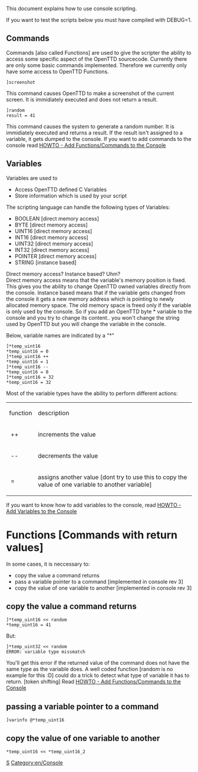 {{en/DevDoc}}
This document explains how to use console scripting.

If you want to test the scripts below you must have compiled with DEBUG=1.

==Commands==
Commands [also called Functions] are used to give the scripter the ability to access some specific aspect of the OpenTTD sourcecode. Currently there are only some basic commands implemented. Therefore we currently only have some access to OpenTTD Functions.

<pre>
]screenshot
</pre>
This command causes OpenTTD to make a screenshot of the current screen. It is immidiately executed and does not return a result.

<pre>
]random
result = 41
</pre>
This command causes the system to generate a random number. It is immidiately executed and returns a result. If the result isn't assigned to a variable, it gets dumped to the console. If you want to add commands to the console read [[Main/en/OpenTTDDevBlackBook/IConsole/AddFunctions|HOWTO - Add Functions/Commands to the Console]]

==Variables==
Variables are used to
* Access OpenTTD defined C Variables
* Store information which is used by your script

The scripting language can handle the following types of Variables:
* BOOLEAN [direct memory access]
* BYTE [direct memory access]
* UINT16 [direct memory access]
* INT16 [direct memory access]
* UINT32 [direct memory access]
* INT32 [direct memory access]
* POINTER [direct memory access]
* STRING [instance based]

Direct memory access? Instance based? Uhm? <br>
Direct memory access means that the variable's memory position is fixed. This gives you the ability to change OpenTTD owned variables directly from the console.
Instance based means that if the variable gets changed from the console it gets a new memory address which is pointing to newly allocated memory space. The old memory space is freed only if the variable is only used by the console. So if you add an OpenTTD byte * variable to the console and you try to change its content.. you won't change the string used by OpenTTD but you will change the variable in the console.

Below, variable names are indicated by a "*" 

<pre>
]*temp_uint16
*temp_uint16 = 0
]*temp_uint16 ++
*temp_uint16 = 1
]*temp_uint16 --
*temp_uint16 = 0
]*temp_uint16 = 32
*temp_uint16 = 32
</pre>

Most of the variable types have the ability to perform different actions:

{|
| function || description
|-
|&nbsp;++ || increments the value
|-
|&nbsp;-- || decrements the value
|-
|&nbsp;= || assigns another value [dont try to use this to copy the value of one variable to another variable]
|}

If you want to know how to add variables to the console, read [[Main/en/OpenTTDDevBlackBook/IConsole/AddVariables|HOWTO - Add Variables to the Console]]

=Functions [Commands with return values]=
In some cases, it is neccessary to:
* copy the value a command returns
* pass a variable pointer to a command [implemented in console rev 3]
* copy the value of one variable to another [implemented in console rev 3]

==copy the value a command returns==
<pre>
]*temp_uint16 << random
*temp_uint16 = 41
</pre>
But:
<pre>
]*temp_uint32 << random
ERROR: variable type missmatch
</pre>
You'll get this error if the returned value of the command does not have the same type as the variable does. A well coded function [random is no example for this :D] could do a trick to detect what type of variable it has to return. [token shifting] Read [[Main/en/OpenTTDDevBlackBook/IConsole/AddFunctions|HOWTO - Add Functions/Commands to the Console]]

==passing a variable pointer to a command==
<pre>
]varinfo @*temp_uint16
</pre>

==copy the value of one variable to another==
<pre>
*temp_uint16 << *temp_uint16_2
</pre>

[[Category:en/OpenTTDDevBlackBook|S]]
[[Category:en/Console]]